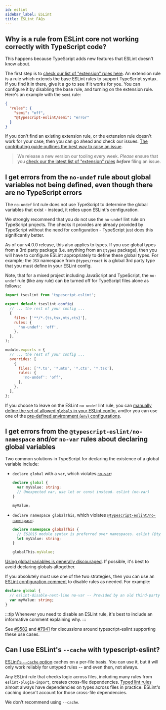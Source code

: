 ```yaml
---
id: eslint
sidebar_label: ESLint
title: ESLint FAQs
---
```



## Why is a rule from ESLint core not working correctly with TypeScript code?

This happens because TypeScript adds new features that ESLint doesn't know about.

The first step is to [check our list of "extension" rules here](/rules/#extension-rules).
An extension rule is a rule which extends the base ESLint rules to support TypeScript syntax.
If you find it in there, give it a go to see if it works for you.
You can configure it by disabling the base rule, and turning on the extension rule.
Here's an example with the `semi` rule:

```json
{
  "rules": {
    "semi": "off",
    "@typescript-eslint/semi": "error"
  }
}
```

If you don't find an existing extension rule, or the extension rule doesn't work for your case, then you can go ahead and check our issues.
[The contributing guide outlines the best way to raise an issue](../../contributing/Issues.mdx).

> We release a new version our tooling every week.
> _Please_ ensure that you [check our the latest list of "extension" rules](/rules/#extension-rules) **_before_** filing an issue.

## I get errors from the `no-undef` rule about global variables not being defined, even though there are no TypeScript errors

The `no-undef` lint rule does not use TypeScript to determine the global variables that exist - instead, it relies upon ESLint's configuration.

We strongly recommend that you do not use the `no-undef` lint rule on TypeScript projects.
The checks it provides are already provided by TypeScript without the need for configuration - TypeScript just does this significantly better.

As of our v4.0.0 release, this also applies to types.
If you use global types from a 3rd party package (i.e. anything from an `@types` package), then you will have to configure ESLint appropriately to define these global types.
For example; the `JSX` namespace from `@types/react` is a global 3rd party type that you must define in your ESLint config.

Note, that for a mixed project including JavaScript and TypeScript, the `no-undef` rule (like any rule) can be turned off for TypeScript files alone as follows:

<Tabs groupId="eslint-config">
<TabItem value="Flat Config">

```js title="eslint.config.mjs"
import tseslint from 'typescript-eslint';

export default tseslint.config(
  // ... the rest of your config ...
  {
    files: ['**/*.{ts,tsx,mts,cts}'],
    rules: {
      'no-undef': 'off',
    },
  },
);
```

</TabItem>
<TabItem value="Legacy Config">

```js title=".eslintrc.js"
module.exports = {
  // ... the rest of your config ...
  overrides: [
    {
      files: ['*.ts', '*.mts', '*.cts', '*.tsx'],
      rules: {
        'no-undef': 'off',
      },
    },
  ],
};
```

</TabItem>
</Tabs>

If you choose to leave on the ESLint `no-undef` lint rule, you can [manually define the set of allowed `globals` in your ESLint config](https://eslint.org/docs/user-guide/configuring/language-options#specifying-globals), and/or you can use one of the [pre-defined environment (`env`) configurations](https://eslint.org/docs/user-guide/configuring/language-options#specifying-environments).

## I get errors from the `@typescript-eslint/no-namespace` and/or `no-var` rules about declaring global variables

Two common solutions in TypeScript for declaring the existence of a global variable include:

- `declare global` with a `var`, which violates [`no-var`](https://eslint.org/docs/latest/rules/no-var):

  ```ts
  declare global {
    var myValue: string;
    // Unexpected var, use let or const instead. eslint (no-var)
  }

  myValue;
  ```

- `declare namespace globalThis`, which violates [`@typescript-eslint/no-namespace`](https://typescript-eslint.io/rules/no-namespace):

  ```ts
  declare namespace globalThis {
    // ES2015 module syntax is preferred over namespaces. eslint (@typescript-eslint/no-namespace)
    let myValue: string;
  }

  globalThis.myValue;
  ```

[Using global variables is generally discouraged](https://stackoverflow.com/questions/10525582/why-are-global-variables-considered-bad-practice).
If possible, it's best to avoid declaring globals altogether.

If you absolutely must use one of the two strategies, then you can use an [ESLint configuration comment](https://eslint.org/docs/latest/use/configure/rules#using-configuration-comments-1) to disable rules as needed.
For example:

```ts
declare global {
  // eslint-disable-next-line no-var -- Provided by an old third-party integration.
  var myValue: string;
}
```

:::tip
Whenever you need to disable an ESLint rule, it's best to include an informative comment explaining why.
:::

See [#9582](https://github.com/typescript-eslint/typescript-eslint/issues/9582 'typescript-eslint/typescript-eslint#9582 Docs: globalThis without ignores of no-var and no-namespace') and [#7941](https://github.com/typescript-eslint/typescript-eslint/issues/7941 'typescript-eslint/typescript-eslint#7941 Base rule extension: no-var configuration for declarations') for discussions around typescript-eslint supporting these use cases.

## Can I use ESLint's `--cache` with typescript-eslint?

[ESLint's `--cache` option](https://eslint.org/docs/latest/use/command-line-interface#caching) caches on a per-file basis.
You can use it, but it will only work reliably for untyped rules -- and even then, not always.

Any ESLint rule that checks logic across files, including many rules from `eslint-plugin-import`, creates cross-file dependencies.
[Typed lint rules](../../getting-started/Typed_Linting.mdx) almost always have dependencies on types across files in practice.
ESLint's caching doesn't account for those cross-file dependencies.

We don't recommend using `--cache`.
